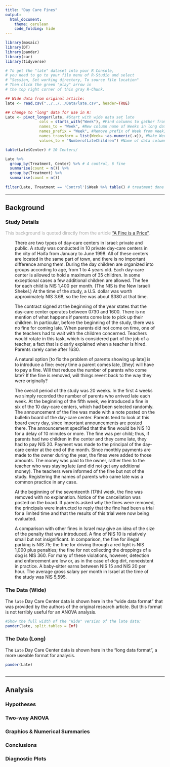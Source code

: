 ```yaml
---
title: "Day Care Fines"
output: 
  html_document:
    theme: cerulean
    code_folding: hide
---
```



```r
library(mosaic)
library(DT)
library(pander)
library(car)
library(tidyverse)

# To get the "late" dataset into your R Console, 
# you need to go to your file menu of R-Studio and select
# "Session, Set working directory, To source file location"
# Then click the green "play" arrow in 
# the top right corner of this gray R-Chunk. 

## Wide data from original article:
late <- read.csv("../../../Data/late.csv", header=TRUE) 

## Change to "long" data for use in R:
Late <- pivot_longer(late, #Start with wide data set late
               cols = starts_with("Week"), #Find columns to gather from long data
               names_to = "Week", #New column name of Weeks in long data
               names_prefix = "Week", #Remove prefix of Week from Week1, Week2, ...
               names_transform = list(Week= ~as.numeric(.x)), #Make Week a numeric column of data
               values_to = "NumberofLateChildren") #Name of data column in long data

```

```r
table(Late$Center) # 10 Centers/ 

Late %>% 
  group_by(Treatment, Center) %>% # 4 control, 6 fine
  summarise(count = n()) %>% 
  group_by(Treatment) %>% 
  summarise(count = n())
  
filter(Late, Treatment == 'Control')$Week %>% table() # treatment done during week 6/ 

```


<!--If you want to give your critiquers some ideas about what you have questions on and would like help with, place those details here.-->



<!--End your comments to your critiquers before this line.-->

----


## Background {.tabset .tabset-fade}


### Study Details

<div style="color:#a8a8a8;">
This background is quoted directly from the article ["A Fine is a Price"](http://rady.ucsd.edu/faculty/directory/gneezy/pub/docs/fine.pdf). 
</div>

<div style="padding-left:30px; padding-right:30px;">

There are two types of day-care centers in Israel: private and public. A study was conducted in 10 private day-care centers in the city of Haifa from January to June 1998. All of these centers are located in the same part of town, and there is no important difference among them. During the day children are organized into groups according to age, from 1 to 4 years old. Each day-care center is allowed to hold a maximum of 35 children. In some exceptional cases a few additional children are allowed. The fee for each child is NIS 1,400 per month. (The NIS is the New Israeli Shekel.) At the time of the study, a U.S. dollar was worth approximately NIS 3.68, so the fee was about $380 at that time. 

The contract signed at the beginning of the year states that the day-care
center operates between 0730 and 1600. There is no mention of what happens if parents come late to pick up their children. In particular, before the beginning of the study, there was no fine for coming late. When parents did not come on time, one of the teachers had to wait with the children concerned. Teachers would rotate in this task, which is considered part of the job of a teacher, a fact that is clearly explained when a teacher is hired. Parents rarely came after 1630. 

A natural option [to fix the problem of parents showing up late] is to introduce a fine: every time a parent comes late, [they] will have to pay a fine. Will that reduce the number of parents who come late? If the fine is removed, will things revert back to the way they were originally?

The overall period of the study was 20 weeks. In the first 4 weeks we
simply recorded the number of parents who arrived late each week. At the
beginning of the fifth week, we introduced a fine in six of the 10 day-care centers, which had been selected randomly. The announcement of the fine was made with a note posted on the bulletin board of the day-care center. Parents tend to look at this board every day, since important announcements are posted there. The announcement specified that the fine would be NIS 10 for a delay of 10 minutes or more. The fine was per child; thus, if parents had two children in the center and they came late, they had to pay NIS 20. Payment was made to the principal of the day-care center at the end of the month. Since monthly payments are made to the owner during the year, the fines were added to those amounts. The money was paid to the owner, rather then to the teacher who was staying late (and did not get any additional money). The teachers were informed of the fine but not of the study. Registering the names of parents who came late was a common practice in any case.

At the beginning of the seventeenth (17th) week, the fine was removed with no explanation. Notice of the cancellation was posted on the board. If parents asked why the fines were removed, the principals were instructed to reply that the fine had been a trial for a limited time and that the results of this trial were now being evaluated.

A comparison with other fines in Israel may give an idea of the size of
the penalty that was introduced. A fine of NIS 10 is relatively small but not insignificant. In comparison, the fine for illegal parking is NIS 75; the fine for driving through a red light is NIS 1,000 plus penalties; the fine for not collecting the droppings of a dog is NIS 360. For many of these violations, however, detection and enforcement are low or, as in the case of dog dirt, nonexistent in practice. A baby-sitter earns between NIS 15 and NIS 20 per hour. The average gross salary per month in Israel at the time of the study was NIS 5,595.

</div>


### The Data (Wide)


The `late` Day Care Center data is shown here in the "wide data format" that was provided by the authors of the original research article. But this format is not terribly useful for an ANOVA analysis.

```r
#Show the full width of the "Wide" version of the late data:
pander(late, split.tables = Inf)
```


### The Data (Long)

The `Late` Day Care Center data is shown here in the "long data format", a more useable format for analysis.

```r
pander(Late)
```


 
##  


----



## Analysis {.tabset .tabset-fade}

### Hypotheses

<!-- State the hypotheses for this analysis in this section. -->



### Two-way ANOVA 

<!-- Show the two-way ANOVA summary output in this section. -->




### Graphics & Numerical Summaries

<!-- Show the three graphics of the two-way ANOVA in this section and provide a supporting table of numerical summaries for each graphic. -->





### Conclusions

<!-- Interpret the results of the study. Use specific details in your writing like mentioning the actual amount of the fine and the relative cost to babysitting. Mention the average number of late children before the fine, during the fine, and after the fine was removed. -->



### Diagnostic Plots

<!-- Provide some discussion about how appropriate the ANOVA analysis was for this data. Include the residuals vs. fitted values plot and the Q-Q Plot of residuals. -->



